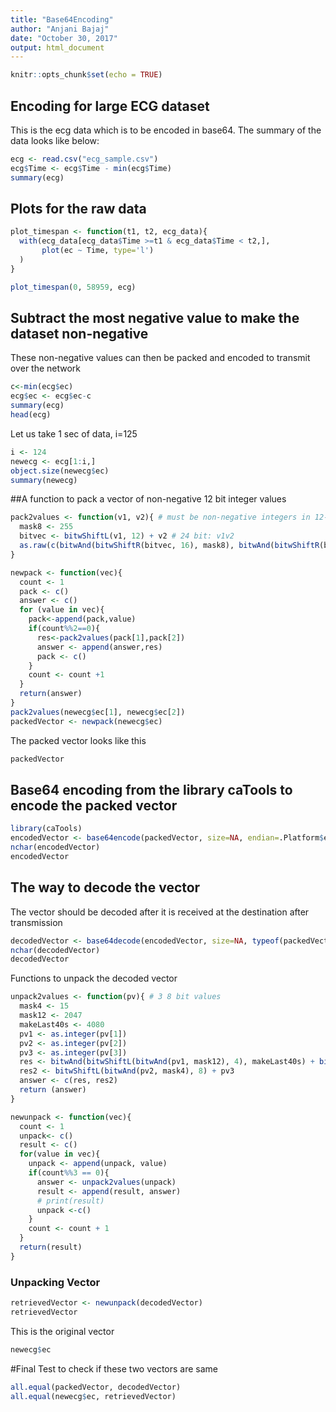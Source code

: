 ```yaml
---
title: "Base64Encoding"
author: "Anjani Bajaj"
date: "October 30, 2017"
output: html_document
---
```


```r
knitr::opts_chunk$set(echo = TRUE)
```

## Encoding for large ECG dataset
This is the ecg data which is to be encoded in base64. The summary of the data looks like below:

```r
ecg <- read.csv("ecg_sample.csv")
ecg$Time <- ecg$Time - min(ecg$Time)              
summary(ecg)
```

## Plots for the raw data
```r
plot_timespan <- function(t1, t2, ecg_data){
  with(ecg_data[ecg_data$Time >=t1 & ecg_data$Time < t2,],
       plot(ec ~ Time, type='l')
  )
}

plot_timespan(0, 58959, ecg)
```

## Subtract the most negative value to make the dataset non-negative
These non-negative values can then be packed and encoded to transmit over the network
```r
c<-min(ecg$ec)
ecg$ec <- ecg$ec-c
summary(ecg)
head(ecg)

```

Let us take 1 sec of data, i=125
```r
i <- 124
newecg <- ecg[1:i,]
object.size(newecg$ec)
summary(newecg)
```

##A function to pack a vector of non-negative 12 bit integer values
```r
pack2values <- function(v1, v2){ # must be non-negative integers in 12-bit range
  mask8 <- 255
  bitvec <- bitwShiftL(v1, 12) + v2 # 24 bit: v1v2
  as.raw(c(bitwAnd(bitwShiftR(bitvec, 16), mask8), bitwAnd(bitwShiftR(bitvec, 8), mask8), bitwAnd(bitvec, mask8)))
}

newpack <- function(vec){
  count <- 1
  pack <- c()
  answer <- c()
  for (value in vec){
    pack<-append(pack,value)
    if(count%%2==0){
      res<-pack2values(pack[1],pack[2])
      answer <- append(answer,res)
      pack <- c()
    }
    count <- count +1
  }
  return(answer)
}
pack2values(newecg$ec[1], newecg$ec[2])
packedVector <- newpack(newecg$ec)
```
The packed vector looks like this
```r
packedVector
```

## Base64 encoding from the library caTools to encode the packed vector 
```r
library(caTools)
encodedVector <- base64encode(packedVector, size=NA, endian=.Platform$endian)
nchar(encodedVector)
encodedVector
```

## The way to decode the vector
The vector should be decoded after it is received at the destination after transmission
```r
decodedVector <- base64decode(encodedVector, size=NA, typeof(packedVector))
nchar(decodedVector)
decodedVector
```

Functions to unpack the decoded vector
```r
unpack2values <- function(pv){ # 3 8 bit values
  mask4 <- 15
  mask12 <- 2047 
  makeLast40s <- 4080
  pv1 <- as.integer(pv[1])
  pv2 <- as.integer(pv[2])
  pv3 <- as.integer(pv[3])
  res <- bitwAnd(bitwShiftL(bitwAnd(pv1, mask12), 4), makeLast40s) + bitwAnd(bitwShiftR(pv2,4), mask4) 
  res2 <- bitwShiftL(bitwAnd(pv2, mask4), 8) + pv3
  answer <- c(res, res2)
  return (answer)
}

newunpack <- function(vec){
  count <- 1
  unpack<- c()
  result <- c()
  for(value in vec){
    unpack <- append(unpack, value)
    if(count%%3 == 0){
      answer <- unpack2values(unpack)
      result <- append(result, answer)
      # print(result)
      unpack <-c()
    }
    count <- count + 1
  }
  return(result)
}
```

### Unpacking Vector
```r
retrievedVector <- newunpack(decodedVector)
retrievedVector
```

This is the original vector
```r
newecg$ec
```

#Final Test to check if these two vectors are same
```r
all.equal(packedVector, decodedVector)
all.equal(newecg$ec, retrievedVector)
```